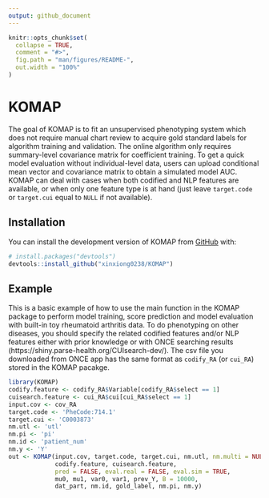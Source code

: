 ```yaml
---
output: github_document
---
```


<!-- README.md is generated from README.Rmd. Please edit that file -->

```r
knitr::opts_chunk$set(
  collapse = TRUE,
  comment = "#>",
  fig.path = "man/figures/README-",
  out.width = "100%"
)
```

# KOMAP

<!-- badges: start -->
<!-- badges: end -->

The goal of KOMAP is to fit an unsupervised phenotyping system which does not require manual chart review to acquire gold standard labels for algorithm training and validation. The online algorithm only requires summary-level covariance matrix for coefficient training. To get a quick model evaluation without individual-level data, users can upload conditional mean vector and covariance matrix to obtain a simulated model AUC. KOMAP can deal with cases when both codified and NLP features are available, or when only one feature type is at hand (just leave `target.code` or `target.cui` equal to `NULL` if not available). 

## Installation

You can install the development version of KOMAP from [GitHub](https://github.com/) with:

``` r
# install.packages("devtools")
devtools::install_github("xinxiong0238/KOMAP")
```

## Example

This is a basic example of how to use the main function in the KOMAP package to perform model training, score prediction and model evaluation with built-in toy rheumatoid arthritis data. To do phenotyping on other diseases, you should specify the related codified features and/or NLP features either with prior knowledge or with ONCE searching results (https://shiny.parse-health.org/CUIsearch-dev/). The csv file you downloaded from ONCE app has the same format as `codify_RA` (or `cui_RA`) stored in the KOMAP pacakge.

```r
library(KOMAP)
codify.feature <- codify_RA$Variable[codify_RA$select == 1]
cuisearch.feature <- cui_RA$cui[cui_RA$select == 1]
input.cov <- cov_RA
target.code <- 'PheCode:714.1'
target.cui <- 'C0003873'
nm.utl <- 'utl'
nm.pi <- 'pi'
nm.id <- 'patient_num'
nm.y <- 'Y'
out <- KOMAP(input.cov, target.code, target.cui, nm.utl, nm.multi = NULL, dict_RA,
             codify.feature, cuisearch.feature,               
             pred = FALSE, eval.real = FALSE, eval.sim = TRUE,
             mu0, mu1, var0, var1, prev_Y, B = 10000,
             dat_part, nm.id, gold_label, nm.pi, nm.y)
```
